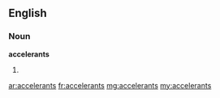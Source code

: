 ==English==

===Noun===
'''accelerants'''

# {{plural of|[[accelerant]]}}

[[ar:accelerants]]
[[fr:accelerants]]
[[mg:accelerants]]
[[my:accelerants]]